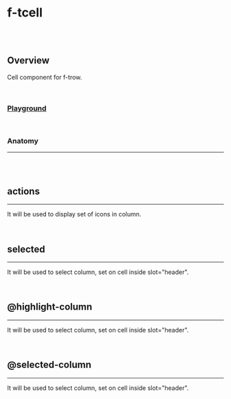 
<Meta of={FTcellStories} />

# f-tcell

<br />

<br />

## Overview

<f-divider />

Cell component for f-trow.

<br />

### [Playground](/story/components-f-tcell--playground)

<Canvas>
  <Story of={FTcellStories.Playground} />
</Canvas>

<br />

### Anatomy

<hr />

<br />

<Story of={FTcellStories.Anatomy} />

<br />

## actions

<hr />

It will be used to display set of icons in column.

<Canvas>
  <Story of={FTcellStories.Actions} />
</Canvas>

<br />

## selected

<hr />

It will be used to select column, set on cell inside slot="header".

<Canvas>
  <Story of={FTcellStories.Selected} />
</Canvas>

<br />

## @highlight-column

<hr />

It will be used to select column, set on cell inside slot="header".

<Canvas>
  <Story of={FTcellStories.HighlightColumn} />
</Canvas>

<br />

## @selected-column

<hr />

It will be used to select column, set on cell inside slot="header".

<Canvas>
  <Story of={FTcellStories.SelectedColumn} />
</Canvas>
